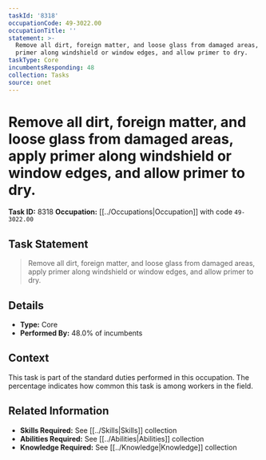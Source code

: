 ```yaml
---
taskId: '8318'
occupationCode: 49-3022.00
occupationTitle: ''
statement: >-
  Remove all dirt, foreign matter, and loose glass from damaged areas, apply
  primer along windshield or window edges, and allow primer to dry.
taskType: Core
incumbentsResponding: 48
collection: Tasks
source: onet
---
```

# Remove all dirt, foreign matter, and loose glass from damaged areas, apply primer along windshield or window edges, and allow primer to dry.

**Task ID:** 8318
**Occupation:** [[../Occupations|Occupation]] with code `49-3022.00`

## Task Statement

> Remove all dirt, foreign matter, and loose glass from damaged areas, apply primer along windshield or window edges, and allow primer to dry.

## Details

- **Type:** Core
- **Performed By:** 48.0% of incumbents

## Context

This task is part of the standard duties performed in this occupation. The percentage indicates how common this task is among workers in the field.

## Related Information

- **Skills Required:** See [[../Skills|Skills]] collection
- **Abilities Required:** See [[../Abilities|Abilities]] collection
- **Knowledge Required:** See [[../Knowledge|Knowledge]] collection
